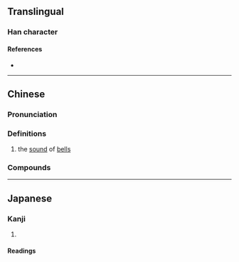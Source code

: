 {{also|当}}
{{character info}}
==Translingual==

===Han character===
{{Han char|rn=30|rad=口|as=13|sn=16|four=69066|canj=RFBW|ids=⿰口當}}

====References====
* {{Han ref|kx=0211.121|dkj=04432|hdz=10690.060|uh=5679|ud=22137|bh=BEB4|bd=48820}}

----

==Chinese==
{{zh-forms|s=当|ns=𪠽}}

===Pronunciation===
{{zh-pron
|m=dāng,diāng,2nb=Taiwan variant; Beijing dialect
|c=dong1
|h=pfs=
|md=
|mn=tang
|w=
|cat=n
}}

===Definitions===
{{zh-hanzi}}

# the [[sound]] of [[bells]]

===Compounds===
{{zh-der|叮噹|叮叮噹噹|咯噹|咭叮噹|叮噹作響|噹啷落地|噹啷|小叮噹|噹噹船|咭噹噹|啷噹|丁鈴噹啷|噹噹|水噹噹|響噹噹|響叮噹|軟不叮噹}}

----

==Japanese==

===Kanji===
{{ja-kanji|grade=|rs=口13}}

# {{rfdef|ja|sort=口13}}

====Readings====
{{ja-readings
|goon=とう<たう
|kanon=とう<たう
|kun=}}